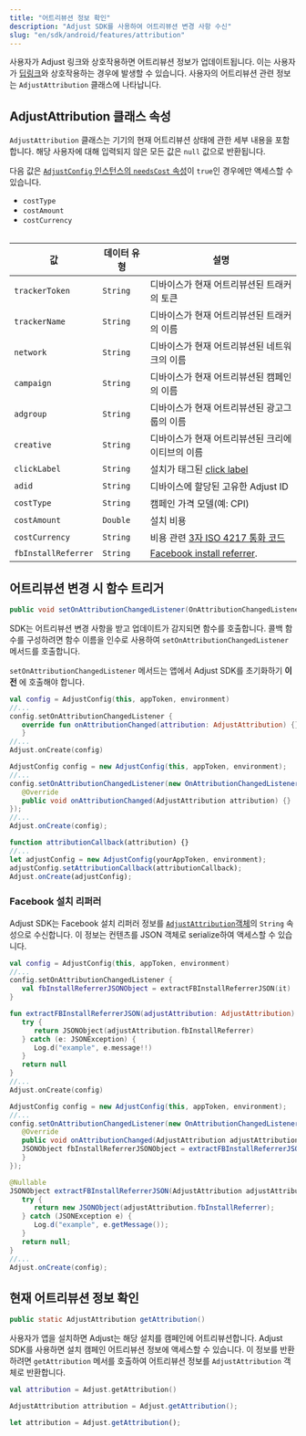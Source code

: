 ```yaml
---
title: "어트리뷰션 정보 확인"
description: "Adjust SDK를 사용하여 어트리뷰션 변경 사항 수신"
slug: "en/sdk/android/features/attribution"
---
```

사용자가 Adjust 링크와 상호작용하면 어트리뷰션 정보가 업데이트됩니다. 이는 사용자가 [딥링크](https://help.adjust.com/en/article/deep-links)와 상호작용하는 경우에 발생할 수 있습니다. 사용자의 어트리뷰션 관련 정보는 `AdjustAttribution` 클래스에 나타납니다.

AdjustAttribution 클래스 속성
------------------------

`AdjustAttribution` 클래스는 기기의 현재 어트리뷰션 상태에 관한 세부 내용을 포함합니다. 해당 사용자에 대해 입력되지 않은 모든 값은 `null` 값으로 반환됩니다.
<callout type="note"> 

다음 값은 [`AdjustConfig` 인스턴스의 `needsCost` 속성](/en/sdk/android/configuration#enable-cost-data-sending)이 `true`인 경우에만 액세스할 수 있습니다.

* `costType`
* `costAmount`
* `costCurrency`

</Callout> <table> 

|          값          |  데이터 유형  |                                              설명                                              |
|---------------------|----------|----------------------------------------------------------------------------------------------|
| `trackerToken`      | `String` | 디바이스가 현재 어트리뷰션된 트래커의 토큰                                                                      |
| `trackerName`       | `String` | 디바이스가 현재 어트리뷰션된 트래커의 이름                                                                      |
| `network`           | `String` | 디바이스가 현재 어트리뷰션된 네트워크의 이름                                                                     |
| `campaign`          | `String` | 디바이스가 현재 어트리뷰션된 캠페인의 이름                                                                      |
| `adgroup`           | `String` | 디바이스가 현재 어트리뷰션된 광고그룹의 이름                                                                     |
| `creative`          | `String` | 디바이스가 현재 어트리뷰션된 크리에이티브의 이름                                                                   |
| `clickLabel`        | `String` | 설치가 태그된 [click label](https://help.adjust.com/en/article/user-rewards)                       |
| `adid`              | `String` | 디바이스에 할당된 고유한 Adjust ID                                                                      |
| `costType`          | `String` | 캠페인 가격 모델\(예: CPI\)                                                                        |
| `costAmount`        | `Double` | 설치 비용                                                                                        |
| `costCurrency`      | `String` | 비용 관련 [3자 ISO 4217 통화 코드](https://www.iban.com/currency-codes)                               |
| `fbInstallReferrer` | `String` | [Facebook install referrer](https://developers.facebook.com/docs/app-ads/install-referrer/). |

</Table> 

어트리뷰션 변경 시 함수 트리거
-----------------

```java
public void setOnAttributionChangedListener(OnAttributionChangedListener onAttributionChangedListener)
```

SDK는 어트리뷰션 변경 사항을 받고 업데이트가 감지되면 함수를 호출합니다. 콜백 함수를 구성하려면 함수 이름을 인수로 사용하여 `setOnAttributionChangedListener` 메서드를 호출합니다.
<callout type="important"> 

`setOnAttributionChangedListener` 메서드는 앱에서 Adjust SDK를 초기화하기 **이전** 에 호출해야 합니다.
</Callout> <tabs> <tab title="Kotlin" sync="kotlin"> 

```kotlin
val config = AdjustConfig(this, appToken, environment)
//...
config.setOnAttributionChangedListener {
   override fun onAttributionChanged(attribution: AdjustAttribution) {}
   }
//...
Adjust.onCreate(config)
```

</Tab> <tab title="Java" sync="java"> 

```java
AdjustConfig config = new AdjustConfig(this, appToken, environment);
//...
config.setOnAttributionChangedListener(new OnAttributionChangedListener() {
   @Override
   public void onAttributionChanged(AdjustAttribution attribution) {}
});
//...
Adjust.onCreate(config);
```

</Tab> <tab title="Javascript" sync="js"> 

```js
function attributionCallback(attribution) {}
//...
let adjustConfig = new AdjustConfig(yourAppToken, environment);
adjustConfig.setAttributionCallback(attributionCallback);
Adjust.onCreate(adjustConfig);
```

</Tab> </Tabs> 

### Facebook 설치 리퍼러

Adjust SDK는 Facebook 설치 리퍼러 정보를 [`AdjustAttribution`객체](#adjustattribution-class-properties)의 `String` 속성으로 수신합니다. 이 정보는 컨텐츠를 JSON 객체로 serialize하여 액세스할 수 있습니다.
<tabs> <tab title="Kotlin" sync="kotlin"> 

```kotlin
val config = AdjustConfig(this, appToken, environment)
//...
config.setOnAttributionChangedListener {
   val fbInstallReferrerJSONObject = extractFBInstallReferrerJSON(it)
}

fun extractFBInstallReferrerJSON(adjustAttribution: AdjustAttribution): JSONObject? {
   try {
      return JSONObject(adjustAttribution.fbInstallReferrer)
   } catch (e: JSONException) {
      Log.d("example", e.message!!)
   }
   return null
}
//...
Adjust.onCreate(config)
```

</Tab> <tab title="Java" sync="java"> 

```java
AdjustConfig config = new AdjustConfig(this, appToken, environment);
//...
config.setOnAttributionChangedListener(new OnAttributionChangedListener() {
   @Override
   public void onAttributionChanged(AdjustAttribution adjustAttribution) {
   JSONObject fbInstallReferrerJSONObject = extractFBInstallReferrerJSON(adjustAttribution);
   }
});

@Nullable
JSONObject extractFBInstallReferrerJSON(AdjustAttribution adjustAttribution) {
   try {
      return new JSONObject(adjustAttribution.fbInstallReferrer);
   } catch (JSONException e) {
      Log.d("example", e.getMessage());
   }
   return null;
}
//...
Adjust.onCreate(config);
```

</Tab> </Tabs> 

현재 어트리뷰션 정보 확인
--------------

```java
public static AdjustAttribution getAttribution()
```

사용자가 앱을 설치하면 Adjust는 해당 설치를 캠페인에 어트리뷰션합니다. Adjust SDK를 사용하면 설치 캠페인 어트리뷰션 정보에 액세스할 수 있습니다. 이 정보를 반환하려면 `getAttribution` 메서를 호출하여 어트리뷰션 정보를 `AdjustAttribution` 객체로 반환합니다.
<tabs> <tab title="Kotlin" sync="kotlin"> 

```kotlin
val attribution = Adjust.getAttribution()
```

</Tab> <tab title="Java" sync="java" > 

```java
AdjustAttribution attribution = Adjust.getAttribution();
```

</Tab> <tab title="Javascript" sync="js" > 

```js
let attribution = Adjust.getAttribution();
```

</Tab> </Tabs>

